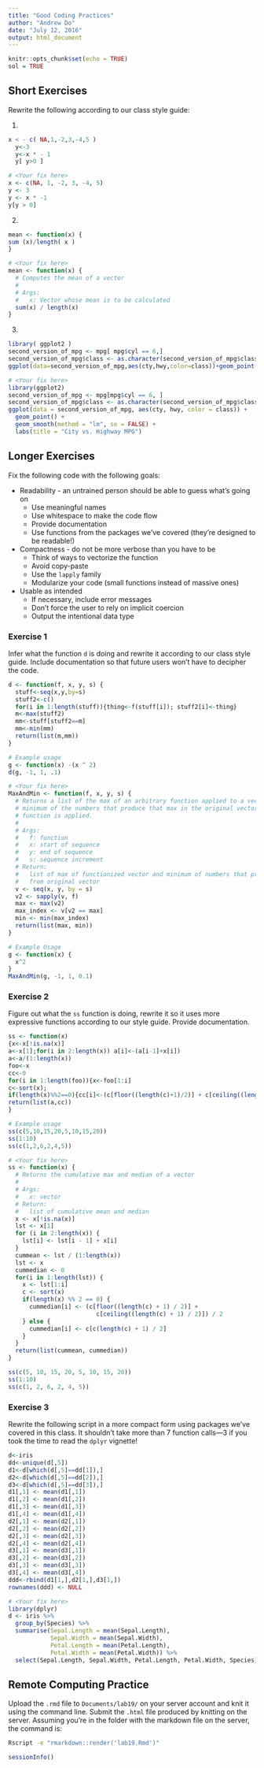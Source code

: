 ```yaml
---
title: "Good Coding Practices"
author: "Andrew Do"
date: "July 12, 2016"
output: html_document
---
```


```r
knitr::opts_chunk$set(echo = TRUE)
sol = TRUE
```

## Short Exercises
Rewrite the following according to our class style guide:

1.
```r
x < - c( NA,1,-2,3,-4,5 )
  y<-3
  y<-x * - 1
  y[ y>0 ]
```

```r
# <Your fix here>
x <- c(NA, 1, -2, 3, -4, 5)
y <- 3
y <- x * -1
y[y > 0]
```

2. 
```r
mean <- function(x) {
sum (x)/length( x )
}
```

```r
# <Your fix here>
mean <- function(x) {
  # Computes the mean of a vector
  #
  # Args: 
  #   x: Vector whose mean is to be calculated
  sum(x) / length(x)
}
```

3. 
```r
library( ggplot2 )
second_version_of_mpg <- mpg[ mpg$cyl == 6,]
second_version_of_mpg$class <- as.character(second_version_of_mpg$class)
ggplot(data=second_version_of_mpg,aes(cty,hwy,color=class))+geom_point()+geom_smooth( method = "lm", se=FALSE ) + labs (title="City vs. Highway MPG" )
```

```r
# <Your fix here>
library(ggplot2)
second_version_of_mpg <- mpg[mpg$cyl == 6, ]
second_version_of_mpg$class <- as.character(second_version_of_mpg$class)
ggplot(data = second_version_of_mpg, aes(cty, hwy, color = class)) +
  geom_point() +
  geom_smooth(method = "lm", se = FALSE) +
  labs(title = "City vs. Highway MPG")
```

## Longer Exercises

Fix the following code with the following goals:

* Readability - an untrained person should be able to guess what's going on
    + Use meaningful names
    + Use whitespace to make the code flow
    + Provide documentation
    + Use functions from the packages we've covered (they're designed to be readable!)
  
* Compactness - do not be more verbose than you have to be
    + Think of ways to vectorize the function
    + Avoid copy-paste
    + Use the `lapply` family
    + Modularize your code (small functions instead of massive ones)
  
* Usable as intended
    + If necessary, include error messages
    + Don't force the user to rely on implicit coercion
    + Output the intentional data type

### Exercise 1
Infer what the function `d` is doing and rewrite it according to our class style guide.  Include documentation so that future users won't have to decipher the code.
```r

d <- function(f, x, y, s) {
  stuff<-seq(x,y,by=s)
  stuff2<-c()
  for(i in 1:length(stuff)){thing<-f(stuff[i]); stuff2[i]<-thing}
  m<-max(stuff2)
  mm<-stuff[stuff2==m]
  mm<-min(mm)
  return(list(m,mm))
}

# Example usage
g <- function(x) -(x ^ 2)
d(g, -1, 1, .1)
```

```r
# <Your fix here>
MaxAndMin <- function(f, x, y, s) {
  # Returns a list of the max of an arbitrary function applied to a vector and the 
  # minimum of the numbers that produce that max in the original vector before the
  # function is applied.
  #
  # Args: 
  #   f: function
  #   x: start of sequence
  #   y: end of sequence
  #   s: sequence increment
  # Return: 
  #   list of max of functionized vector and minimum of numbers that produce max
  #   from original vector
  v <- seq(x, y, by = s)
  v2 <- sapply(v, f)
  max <- max(v2)
  max_index <- v[v2 == max]
  min <- min(max_index)
  return(list(max, min))
}

# Example Usage
g <- function(x) {
  x^2
}
MaxAndMin(g, -1, 1, 0.1)
```


### Exercise 2
Figure out what the `ss` function is doing, rewrite it so it uses more expressive functions according to our style guide.  Provide documentation.
```r
ss <- function(x) 
{x<-x[!is.na(x)]
a<-x[1];for(i in 2:length(x)) a[i]<-(a[i-1]+x[i])
a<-a/(1:length(x))
foo<-x
cc<-0
for(i in 1:length(foo)){x<-foo[1:i]
c<-sort(x);
if(length(x)%%2==0){cc[i]<-(c[floor((length(c)+1)/2)] + c[ceiling((length(c)+1)/2)])/2} else{ cc[i]<-c[(length(c)+1)/2]}}
return(list(a,cc))
}

# Example usage
ss(c(5,10,15,20,5,10,15,20))
ss(1:10)
ss(c(1,2,6,2,4,5))
```

```r
# <Your fix here>
ss <- function(x) {
  # Returns the cumulative max and median of a vector
  # 
  # Args: 
  #   x: vector
  # Return: 
  #   list of cumulative mean and median
  x <- x[!is.na(x)]
  lst <- x[1]
  for (i in 2:length(x)) {
    lst[i] <- lst[i - 1] + x[i]
  }
  cummean <- lst / (1:length(x))
  lst <- x
  cummedian <- 0
  for(i in 1:length(lst)) {
    x <- lst[1:i]
    c <- sort(x)
    if(length(x) %% 2 == 0) {
      cummedian[i] <- (c[floor((length(c) + 1) / 2)] + 
                         c[ceiling((length(c) + 1) / 2)]) / 2
    } else {
      cummedian[i] <- c[c(length(c) + 1) / 2]
    }
  }
  return(list(cummean, cummedian))
}

ss(c(5, 10, 15, 20, 5, 10, 15, 20))
ss(1:10)
ss(c(1, 2, 6, 2, 4, 5))
```

### Exercise 3
Rewrite the following script in a more compact form using packages we've covered in this class.  It shouldn't take more than 7 function calls---3 if you took the time to read the `dplyr` vignette!
```r
d<-iris
dd<-unique(d[,5])
d1<-d[which(d[,5]==dd[1]),]
d2<-d[which(d[,5]==dd[2]),]
d3<-d[which(d[,5]==dd[3]),]
d1[,1] <- mean(d1[,1])
d1[,2] <- mean(d1[,2])
d1[,3] <- mean(d1[,3])
d1[,4] <- mean(d1[,4])
d2[,1] <- mean(d2[,1])
d2[,2] <- mean(d2[,2])
d2[,3] <- mean(d2[,3])
d2[,4] <- mean(d2[,4])
d3[,1] <- mean(d3[,1])
d3[,2] <- mean(d3[,2])
d3[,3] <- mean(d3[,3])
d3[,4] <- mean(d3[,4])
ddd<-rbind(d1[1,],d2[1,],d3[1,])
rownames(ddd) <- NULL

```

```r
# <Your fix here>
library(dplyr)
d <- iris %>% 
  group_by(Species) %>% 
  summarise(Sepal.Length = mean(Sepal.Length),
            Sepal.Width = mean(Sepal.Width),
            Petal.Length = mean(Petal.Length),
            Petal.Width = mean(Petal.Width)) %>% 
  select(Sepal.Length, Sepal.Width, Petal.Length, Petal.Width, Species)
```

## Remote Computing Practice
Upload the `.rmd` file to `Documents/lab19/` on your server account and knit it using the command line. Submit the `.html` file produced by knitting on the server.  Assuming you're in the folder with the markdown file on the server, the command is:

```sh
Rscript -e "rmarkdown::render('lab19.Rmd')"
```


```r
sessionInfo()
```

